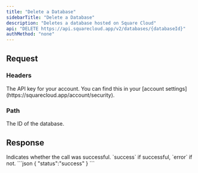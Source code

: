 ```yaml
---
title: "Delete a Database"
sidebarTitle: "Delete a Database"
description: "Deletes a database hosted on Square Cloud"
api: "DELETE https://api.squarecloud.app/v2/databases/{databaseId}"
authMethod: "none"
---
```


## Request

### Headers

<ParamField header="Authorization" type="string" placeholder="API KEY" required>
  The API key for your account. You can find this in your [account settings](https://squarecloud.app/account/security).
</ParamField>

### Path

<ParamField path="databaseId" type="string" placeholder="Database ID" required>
  The ID of the database.
</ParamField>

## Response

<ResponseField name="status" type="string">
  Indicates whether the call was successful. `success` if successful, `error` if not.
</ResponseField>

<ResponseExample>
```json
{
  "status":"success"
}
```
</ResponseExample>
